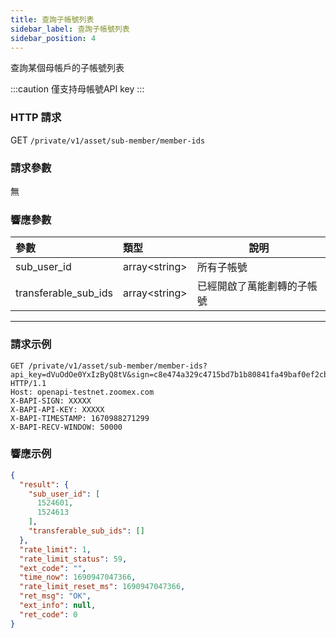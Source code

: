 ```yaml
---
title: 查詢子帳號列表
sidebar_label: 查詢子帳號列表
sidebar_position: 4
---
```


查詢某個母帳戶的子帳號列表

:::caution
僅支持母帳號API key
:::

### HTTP 請求
GET `/private/v1/asset/sub-member/member-ids`

### 請求參數
無

### 響應參數
| 參數 | 類型 | 說明|
|:----- |:-----|----- |
|sub_user_id |array&lt;string&gt; |所有子帳號 |
|transferable_sub_ids |array&lt;string&gt; |已經開啟了萬能劃轉的子帳號 |

---

### 請求示例

``` shell
GET /private/v1/asset/sub-member/member-ids?api_key=dVuOdOe0YxIzByQ8tV&sign=c8e474a329c4715bd7b1b80841fa49baf0ef2cbb8373fd731c5ed0181620400a&timestamp=1690947046394 HTTP/1.1
Host: openapi-testnet.zoomex.com
X-BAPI-SIGN: XXXXX
X-BAPI-API-KEY: XXXXX
X-BAPI-TIMESTAMP: 1670988271299
X-BAPI-RECV-WINDOW: 50000

```

### 響應示例

```json
{
  "result": {
    "sub_user_id": [
      1524601,
      1524613
    ],
    "transferable_sub_ids": []
  },
  "rate_limit": 1,
  "rate_limit_status": 59,
  "ext_code": "",
  "time_now": 1690947047366,
  "rate_limit_reset_ms": 1690947047366,
  "ret_msg": "OK",
  "ext_info": null,
  "ret_code": 0
}
```
